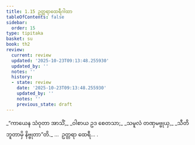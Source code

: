 ```yaml
---
title: 1.15 ဥတ္တရာထေရီဂါထာ
tableOfContents: false
sidebar:
  order: 15
type: tipitaka
basket: su
book: th2
review:
  current: review
  updated: '2025-10-23T09:13:48.255930'
  updated_by: ''
  notes: ''
  history:
  - state: review
    date: '2025-10-23T09:13:48.255930'
    updated_by: ''
    notes: ''
    previous_state: draft
---
```



<ReviewStatus review={frontmatter.review} showDetails={true} />

<HypothesisAnnotation frontmatter={frontmatter} />

<DynamicBreadcrumb />

<Division number="15" book="th2" e="ch" v="19" p="379">

<Paragraph number="30" type="verses" book="th2">
_“ကာယေန သံဝုတာ အာသိံ,_  
_ဝါစာယ ဥဒ စေတသာ;_  
_သမူလံ တဏှမဗ္ဗုယှ,_  
_သီတိဘူတာမှိ နိဗ္ဗုတာ”တိ._  


</Paragraph>
</Division>

<Paragraph number="31" type="center" book="th2">
…  ဥတ္တရာ ထေရီ… .
</Paragraph>